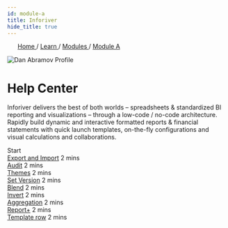 ```yaml
---
id: module-a
title: Inforiver
hide_title: true
---
```



<nav
  aria-label="breadcrumbs"
  itemscope=""
  itemtype="https://schema.org/BreadcrumbList"
  className={styles.breadcrumbs}>
  <ul class="breadcrumbs breadcrumbs--lg" style={{padding:"5px 10px"}}>
    <a className={clsx(styles.breadcrumbsLink, "breabreadcrumbs__link")} href="/">
      Home
    </a>
    <span style={{ padding: 0 }}>/</span>
    <a
      className={clsx(styles.breadcrumbsLink, "breabreadcrumbs__link","breadcrumbs__item--active")}
      href="/learn/modules/module-a">
        Learn
    </a>
    <span style={{ padding: 0 }}>/</span>
     <a className={clsx(styles.breadcrumbsLink, "breabreadcrumbs__link")} href="/learn/modules/module-a">
      Modules
    </a>
    <span style={{ padding: 0 }}>/</span>
     <a className={clsx(styles.breadcrumbsLink,styles.breadcrumbsLinkActive)} href="/learn/modules/module-a">
      Module A
    </a>
  </ul>
</nav>

<div className={clsx(styles.page, "item shadow--md")}>
  <div style={{ display: "flex", alignItems: "flex-start" }}>
    <img alt="Dan Abramov Profile" src={useBaseUrl("/img/generic-trophy.svg")} />
    <div style={{ padding: "2rem" }}>
      <div style={{ textAlign: "left" }}>
        <h1>Help Center</h1>
      </div>
      <div style={{ textAlign: "left" }}>
        <p>
          Inforiver delivers the best of both worlds – spreadsheets &
          standardized BI reporting and visualizations – through a low-code /
          no-code architecture. Rapidly build dynamic and interactive formatted
          reports & financial statements with quick launch templates, on-the-fly
          configurations and visual calculations and collaborations.
        </p>
        <div>
          <Link
            className="button button--outline button--secondary button--lg"
            to="module-a/export-and-import">
            <div>Start</div>
          </Link>
        </div>
      </div>
      <div>
        <div style={{ padding: "2.5rem 0" }}>
          <div className={styles.unitColumn}>
            <a href="module-a/export-and-import">Export and Import</a>
            <span> 2 mins</span>
          </div>
          <div className={styles.unitColumn}>
            <a href="module-a/audit">Audit</a>
            <span> 2 mins</span>
          </div>
          <div className={styles.unitColumn}>
            <a href="module-a/themes">Themes</a>
            <span> 2 mins</span>
          </div>
          <div className={styles.unitColumn}>
            <a href="module-a/set-version">Set Version</a>
            <span> 2 mins</span>
          </div>
          <div className={styles.unitColumn}>
            <a href="module-a/blend">Blend</a>
            <span> 2 mins</span>
          </div>
          <div className={styles.unitColumn}>
            <a href="module-a/invert">Invert</a>
            <span> 2 mins</span>
          </div>
          <div className={styles.unitColumn}>
            <a href="module-a/aggregation">Aggregation</a>
            <span> 2 mins</span>
          </div>
          <div className={styles.unitColumn}>
            <a href="module-a/report">Report+</a>
            <span> 2 mins</span>
          </div>
          <div className={styles.unitColumn}>
            <a href="module-a/template-row">Template row</a>
            <span> 2 mins</span>
          </div>
        </div>
      </div>
    </div>
  </div>
</div>
